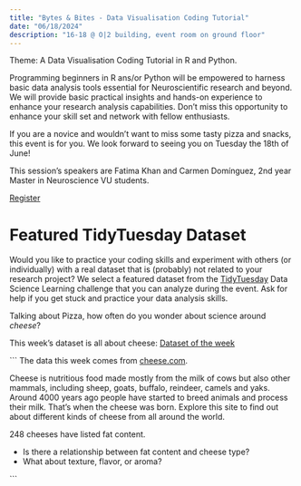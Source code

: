 ```yaml
---
title: "Bytes & Bites - Data Visualisation Coding Tutorial"
date: "06/18/2024"
description: "16-18 @ O|2 building, event room on ground floor"
---
```


Theme: A Data Visualisation Coding Tutorial in R and Python.

Programming beginners in R ans/or Python will be empowered to harness basic data analysis tools essential for Neuroscientific research and beyond. We will provide basic practical insights and hands-on experience to enhance your research analysis capabilities. Don't miss this opportunity to enhance your skill set and network with fellow enthusiasts.

If you are a novice and wouldn’t want to miss some tasty pizza and snacks, this event is for you. We look forward to seeing you on Tuesday the 18th of June!

This session’s speakers are Fatima Khan and Carmen Domínguez, 2nd year Master in Neuroscience VU students.

[Register](https://vu-nl.libcal.com/event/4216258)


# Featured TidyTuesday Dataset 

Would you like to practice your coding skills and experiment with others (or individually) with a real dataset that is (probably) not related to your research project? We select a featured dataset from the [TidyTuesday](https://github.com/rfordatascience/tidytuesday) Data Science Learning challenge that you can analyze during the event. Ask for help if you get stuck and practice your data analysis skills.

Talking about Pizza, how often do you wonder about science around *cheese*?

This week's dataset is all about cheese: [Dataset of the week](https://github.com/rfordatascience/tidytuesday/tree/master/data/2024/2024-06-04)

``` The data this week comes from [cheese.com](https://www.cheese.com).

Cheese is nutritious food made mostly from the milk of cows but also other mammals, including sheep, goats, buffalo, reindeer, camels and yaks. Around 4000 years ago people have started to breed animals and process their milk. That's when the cheese was born.
Explore this site to find out about different kinds of cheese from all around the world.

248 cheeses have listed fat content. 

* Is there a relationship between fat content and cheese type? 
* What about texture, flavor, or aroma? 

```
